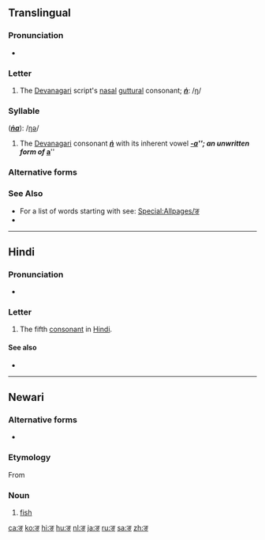 {{Devanagari character info|hex=919|name=DEVANAGARI LETTER NGA|image=[[File:Deva-ङ-order.gif|100px]]}}
{{also|ड|ड़|ॾ|इ}}
==Translingual==

===Pronunciation===
* {{IPA|/ŋə/|lang=mul}} {{qualifier|may vary by language}}

===Letter===
{{mul-Deva|ṅ}}

# The [[Devanagari]] script's [[nasal]] [[guttural]] consonant; '''''[[ṅ]]''''': /[[ŋ]]/

===Syllable===
{{mul-syllable|sc=Deva|ङ}} ('''''[[ṅa]]'''''): /[[ŋǝ]]/

# The [[Devanagari]] consonant {{l|mul|sc=Deva|ङ}} '''''[[ṅ]]''''' with its inherent vowel '''''[[-a]]'''''; an unwritten form of {{l|mul|sc=Deva|अ}} '''''[[a]]'''''

===Alternative forms===
{{pi-alt|Latn=ṅa}}

===See Also===
* For a list of words starting with {{mul-Deva|ṅ}} see: [[Special:Allpages/ङ]]
* {{list:Devanagari script letters/mul}}

----

==Hindi==

===Pronunciation===
* {{IPA|[ŋə]|lang=hi}}

===Letter===
{{head|hi|letter}}

# The fifth [[consonant]] in [[Hindi]].

====See also====
* {{list:Devanagari script letters/hi}}

----

==Newari==

===Alternative forms===
* {{lb|new|Kathmandu}} {{l|new|ञ|tr=nya}}

===Etymology===
From {{der|new|sit-pro|*s-ŋja}}

===Noun===
{{head|new|noun|tr=ŋa}}

# {{lb|new|Dolakhae}} [[fish]]

[[ca:ङ]]
[[ko:ङ]]
[[hi:ङ]]
[[hu:ङ]]
[[nl:ङ]]
[[ja:ङ]]
[[ru:ङ]]
[[sa:ङ]]
[[zh:ङ]]